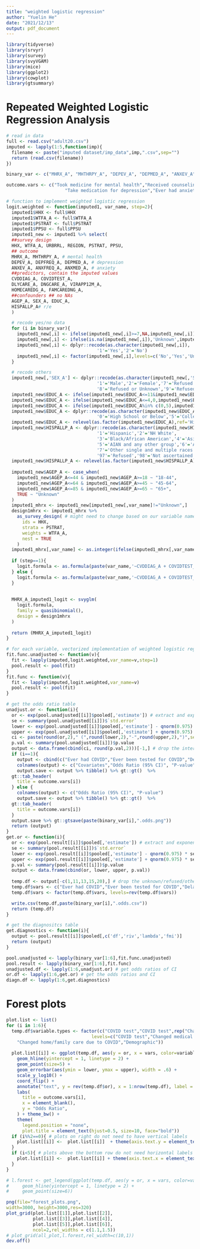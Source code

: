 ```yaml
---
title: "weighted logistic regression"
author: "Yuelin He"
date: "2021/12/13"
output: pdf_document
---
```


```r
library(tidyverse)
library(srvyr)
library(survey)
library(svyVGAM)
library(mice)
library(ggplot2)
library(cowplot)
library(gtsummary)
```


# Repeated Weighted Logistic Regression Analysis

```r
# read in data
full <- read.csv("adult20.csv")
imputed <- lapply(1:5,function(imp){
  filename <- paste("imputed dataset/imp_data",imp,".csv",sep="")
  return (read.csv(filename))
})

binary_var <- c("MHRX_A", "MHTHRPY_A", "DEPEV_A", "DEPMED_A", "ANXEV_A", "ANXMED_A", "CVDDIAG_A", "COVIDTEST_A", "DLYCARE_A", "DNGCARE_A", "VIRAPP12M_A", "HOMECAREDG_A", "FAMCAREDNG_A")

outcome.vars <- c("Took medicine for mental health","Received counseling for mental health","Ever had depression",
                      "Take medication for depression","Ever had anxiety","Take medication for anxiety")

# function to implement weighted logistic regression
logit.weighted <- function(imputed1, var_name, step=2){
  imputed1$HHX <- full$HHX
  imputed1$WTFA_A <- full$WTFA_A
  imputed1$PSTRAT <- full$PSTRAT
  imputed1$PPSU <- full$PPSU
  imputed1_new <- imputed1 %>% select(
  ##survey design
  HHX, WTFA_A, URBRRL, REGION, PSTRAT, PPSU,
  ## outcome
  MHRX_A, MHTHRPY_A, # mental health
  DEPEV_A, DEPFREQ_A, DEPMED_A, # depression
  ANXEV_A, ANXFREQ_A, ANXMED_A, # anxiety
  ##predictors, contain the imputed values
  CVDDIAG_A, COVIDTEST_A, 
  DLYCARE_A, DNGCARE_A, VIRAPP12M_A, 
  HOMECAREDG_A, FAMCAREDNG_A, 
  ##confounders ## no NAs
  AGEP_A, SEX_A, EDUC_A, 
  HISPALLP_A# r/e
  )

  # recode yes/no data
  for (i in binary_var){
    imputed1_new[,i] <- ifelse(imputed1_new[,i]>=7,NA,imputed1_new[,i])
    imputed1_new[,i] <- ifelse(is.na(imputed1_new[,i]),'Unknown',imputed1_new[,i])
    imputed1_new[,i] <- dplyr::recode(as.character(imputed1_new[,i]),
                                  '1'='Yes','2'='No')
    imputed1_new[,i] <- factor(imputed1_new[,i],levels=c('No','Yes','Unknown'))
  }

  # recode others
  imputed1_new[,'SEX_A'] <- dplyr::recode(as.character(imputed1_new[,'SEX_A']),
                                  '1'='Male','2'='Female','7'='Refused or Unknown',
                                  '8'='Refused or Unknown','9'='Refused or Unknown')
  imputed1_new$EDUC_A <- ifelse(imputed1_new$EDUC_A<=11&imputed1_new$EDUC_A>=5,5,imputed1_new$EDUC_A)
  imputed1_new$EDUC_A <- ifelse(imputed1_new$EDUC_A<=4,0,imputed1_new$EDUC_A)
  imputed1_new$EDUC_A <- ifelse(imputed1_new$EDUC_A%in% c(0,5),imputed1_new$EDUC_A,"Unknown")
  imputed1_new$EDUC_A <- dplyr::recode(as.character(imputed1_new$EDUC_A),
                                  '0'='High School or Below','5'='College or Above')
  imputed1_new$EDUC_A <- relevel(as.factor(imputed1_new$EDUC_A),ref='High School or Below')
  imputed1_new$HISPALLP_A <- dplyr::recode(as.character(imputed1_new$HISPALLP_A),
                                  '1'='Hispanic','2'='NH White',
                                  '3'='Black/African American','4'='Asian',
                                  '5'='AIAN and any other group','6'='AIAN and any other group',
                                  '7'='Other single and multiple races',
                                  '97'='Refused','98'='Not ascertained','99'='unknown')
  imputed1_new$HISPALLP_A <- relevel(as.factor(imputed1_new$HISPALLP_A),ref="NH White")
  
  imputed1_new$AGEP_A <- case_when(
    imputed1_new$AGEP_A<=44 & imputed1_new$AGEP_A>=18 ~ "18-44",
    imputed1_new$AGEP_A<=64 & imputed1_new$AGEP_A>=45 ~ "45-64",
    imputed1_new$AGEP_A<=85 & imputed1_new$AGEP_A>=65 ~ "65+",
    TRUE ~ "Unknown"
  )
  imputed1_mhrx <- imputed1_new[imputed1_new[,var_name]!="Unknown",]
  design1mhrx <- imputed1_mhrx %>%
    as_survey_design( # might need to change based on our variable names and design
      ids = HHX,
      strata = PSTRAT,
      weights = WTFA_A,
      nest = TRUE
    )
  imputed1_mhrx[,var_name] <- as.integer(ifelse(imputed1_mhrx[,var_name]=='Yes',1,0))
  
  if (step==1){
    logit.formula <- as.formula(paste(var_name,'~CVDDIAG_A + COVIDTEST_A + DLYCARE_A + DNGCARE_A + VIRAPP12M_A + HOMECAREDG_A + FAMCAREDNG_A',collapse=''))
  } else {
    logit.formula <- as.formula(paste(var_name,'~CVDDIAG_A + COVIDTEST_A + DLYCARE_A + DNGCARE_A + VIRAPP12M_A + HOMECAREDG_A + FAMCAREDNG_A + AGEP_A + SEX_A + EDUC_A + HISPALLP_A',collapse=''))
  }
  
  
  MHRX_A_imputed1_logit <- svyglm(
    logit.formula,
    family = quasibinomial(), 
    design = design1mhrx
  )
  
  return (MHRX_A_imputed1_logit)
}

# for each variable, vectorized implementation of weighted logistic regression
fit.func.unadjusted <- function(v){
  fit <- lapply(imputed,logit.weighted,var_name=v,step=1) 
  pool.result <- pool(fit)
}
fit.func <- function(v){
  fit <- lapply(imputed,logit.weighted,var_name=v) 
  pool.result <- pool(fit)
}

# get the odds ratio table
unadjust.or <- function(i){
  or <- exp(pool.unadjusted[[i]]$pooled[,'estimate']) # extract and exponentiate coefs
  se <- summary(pool.unadjusted[[i]])$`std.error`
  lower <- exp(pool.unadjusted[[i]]$pooled[,'estimate'] - qnorm(0.975) * se) # 95% C.I. lower bound
  upper <- exp(pool.unadjusted[[i]]$pooled[,'estimate'] + qnorm(0.975) * se) # 95% C.I. higher bound
  ci <- paste(round(or,2)," (",round(lower,2),"-",round(upper,2),")",sep="")
  p.val <- summary(pool.unadjusted[[i]])$p.value
  output <- data.frame(cbind(ci, round(p.val,2)))[-1,] # drop the intercept
  if (i==1){
    output <- cbind(c("Ever had COVID","Ever been tested for COVID","Delayed medical care","Unreceived medical care","Virtual medical appointment","Unreceived home care","Unreceived family care"),output)
    colnames(output) <- c("Covariates","Odds Ratio (95% CI)", "P-value")
    output.save <- output %>% tibble() %>% gt::gt()  %>%
  gt::tab_header(
    title = outcome.vars[i])
  } else {
    colnames(output) <- c("Odds Ratio (95% CI)", "P-value")
    output.save <- output %>% tibble() %>% gt::gt()  %>%
  gt::tab_header(
    title = outcome.vars[i])
  }
  output.save %>% gt::gtsave(paste(binary_var[i],".odds.png"))
  return (output)
}
get.or <- function(i){
  or <- exp(pool.result[[i]]$pooled[,'estimate']) # extract and exponentiate coefs
  se <- summary(pool.result[[i]])$`std.error`
  lower <- exp(pool.result[[i]]$pooled[,'estimate'] - qnorm(0.975) * se) # 95% C.I. lower bound
  upper <- exp(pool.result[[i]]$pooled[,'estimate'] + qnorm(0.975) * se) # 95% C.I. higher bound
  p.val <- summary(pool.result[[i]])$p.value
  output <- data.frame(cbind(or, lower, upper, p.val))
  
  temp.df <- output[-c(1,11,13,15,20),] # drop the unknown/refused/others categories
  temp.df$vars <- c("Ever had COVID","Ever been tested for COVID","Delayed medical care","Unreceived medical care","Virtual medical appointment","Unreceived home care","Unreceived family care","Age=45-64","Age=65+","Sex=Male","Education=College or Above","Race=AIAN","Race=Asian","Race=Black","Race=Hispanic")
  temp.df$vars <- factor(temp.df$vars, levels=rev(temp.df$vars))

  write.csv(temp.df,paste(binary_var[i],".odds.csv"))
  return (temp.df)
}

# get the diagnositcs table
get.diagnostics <- function(i){
  output <- pool.result[[i]]$pooled[,c('df','riv','lambda','fmi')]
  return (output)
}

pool.unadjusted <- lapply(binary_var[1:6],fit.func.unadjusted) 
pool.result <- lapply(binary_var[1:6],fit.func) 
unadjusted.df <- lapply(1:6,unadjust.or) # get odds ratios of CI
or.df <- lapply(1:6,get.or) # get the odds ratios and CI
diagn.df <- lapply(1:6,get.diagnostics)

```

# Forest plots

```r


plot.list <- list()
for (i in 1:6){
  temp.df$variable.types <- factor(c("COVID test","COVID test",rep("Changed medical care due to COVID",3),rep("Changed home/family care due to COVID",2),rep("Demographic",8)),
                                levels=c("COVID test","Changed medical care due to COVID",
    "Changed home/family care due to COVID","Demographic"))
  
  plot.list[[i]] <- ggplot(temp.df, aes(y = or, x = vars, color=variable.types)) + 
    geom_hline(yintercept = 1, linetype = 2) + 
    geom_point(size=5) + 
    geom_errorbar(aes(ymin = lower, ymax = upper), width = .6) + 
    scale_y_log10() + 
    coord_flip() + 
    annotate("text", y = rev(temp.df$or), x = 1:nrow(temp.df), label = round(rev(temp.df$or), 2), size=1.8, color="white") + 
    labs(
      title = outcome.vars[i],
      x = element_blank(),
      y = "Odds Ratio",
    ) + theme_bw() +
    theme(
      legend.position = "none",
      plot.title = element_text(hjust=0.5, size=10, face="bold"))
  if (i%%2==0){ # plots on right do not need to have vertical labels
    plot.list[[i]] <-  plot.list[[i]]  + theme(axis.text.y = element_text(size = 0),legend.position = 'right')
  }
  if (i<5){ # plots above the bottom row do not need horizontal labels
    plot.list[[i]] <-  plot.list[[i]] + theme(axis.text.x = element_text(size = 0)) + labs(y = element_blank())
  }
}

# l.forest <- get_legend(ggplot(temp.df, aes(y = or, x = vars, color=variable.types))+ 
#     geom_hline(yintercept = 1, linetype = 2) + 
#     geom_point(size=6))

png(file="forest_plots.png",
width=3000, height=3000,res=320)
plot_grid(plot.list[[1]],plot.list[[2]],
          plot.list[[3]],plot.list[[4]],
          plot.list[[5]],plot.list[[6]],
          ncol=2,rel_widths = c(1.1,1.5))
# plot_grid(all_plot,l.forest,rel_width=c(10,1))
dev.off()
```

